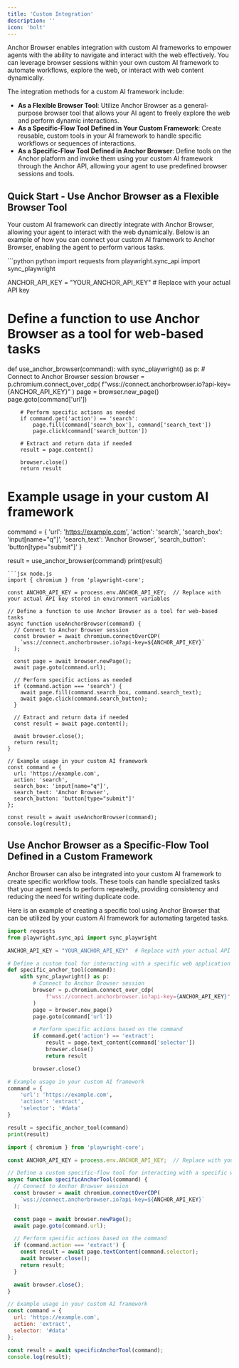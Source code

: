 ```yaml
---
title: 'Custom Integration'
description: ''
icon: 'bolt'
---
```


Anchor Browser enables integration with custom AI frameworks to empower agents with the ability to navigate and interact with the web effectively. You can leverage browser sessions within your own custom AI framework to automate workflows, explore the web, or interact with web content dynamically.

The integration methods for a custom AI framework include:

- **As a Flexible Browser Tool**: Utilize Anchor Browser as a general-purpose browser tool that allows your AI agent to freely explore the web and perform dynamic interactions.
- **As a Specific-Flow Tool Defined in Your Custom Framework**: Create reusable, custom tools in your AI framework to handle specific workflows or sequences of interactions.
- **As a Specific-Flow Tool Defined in Anchor Browser**: Define tools on the Anchor platform and invoke them using your custom AI framework through the Anchor API, allowing your agent to use predefined browser sessions and tools.

## Quick Start - Use Anchor Browser as a Flexible Browser Tool

Your custom AI framework can directly integrate with Anchor Browser, allowing your agent to interact with the web dynamically. Below is an example of how you can connect your custom AI framework to Anchor Browser, enabling the agent to perform various tasks.

<Accordion title="Code example - Use Anchor Browser as a flexible browser tool">

<CodeGroup>
```python python
import requests
from playwright.sync_api import sync_playwright

ANCHOR_API_KEY = "YOUR_ANCHOR_API_KEY"  # Replace with your actual API key

# Define a function to use Anchor Browser as a tool for web-based tasks
def use_anchor_browser(command):
    with sync_playwright() as p:
        # Connect to Anchor Browser session
        browser = p.chromium.connect_over_cdp(
            f"wss://connect.anchorbrowser.io?api-key={ANCHOR_API_KEY}"
        )
        page = browser.new_page()
        page.goto(command['url'])

        # Perform specific actions as needed
        if command.get('action') == 'search':
            page.fill(command['search_box'], command['search_text'])
            page.click(command['search_button'])

        # Extract and return data if needed
        result = page.content()

        browser.close()
        return result

# Example usage in your custom AI framework
command = {
    'url': 'https://example.com',
    'action': 'search',
    'search_box': 'input[name="q"]',
    'search_text': 'Anchor Browser',
    'search_button': 'button[type="submit"]'
}

result = use_anchor_browser(command)
print(result)
```
```jsx node.js
import { chromium } from 'playwright-core';

const ANCHOR_API_KEY = process.env.ANCHOR_API_KEY;  // Replace with your actual API key stored in environment variables

// Define a function to use Anchor Browser as a tool for web-based tasks
async function useAnchorBrowser(command) {
  // Connect to Anchor Browser session
  const browser = await chromium.connectOverCDP(
    `wss://connect.anchorbrowser.io?api-key=${ANCHOR_API_KEY}`
  );

  const page = await browser.newPage();
  await page.goto(command.url);

  // Perform specific actions as needed
  if (command.action === 'search') {
    await page.fill(command.search_box, command.search_text);
    await page.click(command.search_button);
  }

  // Extract and return data if needed
  const result = await page.content();

  await browser.close();
  return result;
}

// Example usage in your custom AI framework
const command = {
  url: 'https://example.com',
  action: 'search',
  search_box: 'input[name="q"]',
  search_text: 'Anchor Browser',
  search_button: 'button[type="submit"]'
};

const result = await useAnchorBrowser(command);
console.log(result);
```
</CodeGroup>
</Accordion>

## Use Anchor Browser as a Specific-Flow Tool Defined in a Custom Framework

Anchor Browser can also be integrated into your custom AI framework to create specific workflow tools. These tools can handle specialized tasks that your agent needs to perform repeatedly, providing consistency and reducing the need for writing duplicate code.

Here is an example of creating a specific tool using Anchor Browser that can be utilized by your custom AI framework for automating targeted tasks.

<Accordion title="Code example - Use Anchor Browser as a specific-flow tool in a custom AI framework">
<CodeGroup>

```python python
import requests
from playwright.sync_api import sync_playwright

ANCHOR_API_KEY = "YOUR_ANCHOR_API_KEY"  # Replace with your actual API key

# Define a custom tool for interacting with a specific web application
def specific_anchor_tool(command):
    with sync_playwright() as p:
        # Connect to Anchor Browser session
        browser = p.chromium.connect_over_cdp(
            f"wss://connect.anchorbrowser.io?api-key={ANCHOR_API_KEY}"
        )
        page = browser.new_page()
        page.goto(command['url'])

        # Perform specific actions based on the command
        if command.get('action') == 'extract':
            result = page.text_content(command['selector'])
            browser.close()
            return result

        browser.close()

# Example usage in your custom AI framework
command = {
    'url': 'https://example.com',
    'action': 'extract',
    'selector': '#data'
}

result = specific_anchor_tool(command)
print(result)
```

```jsx node.js
import { chromium } from 'playwright-core';

const ANCHOR_API_KEY = process.env.ANCHOR_API_KEY;  // Replace with your actual API key stored in environment variables

// Define a custom specific-flow tool for interacting with a specific web application
async function specificAnchorTool(command) {
  // Connect to Anchor Browser session
  const browser = await chromium.connectOverCDP(
    `wss://connect.anchorbrowser.io?api-key=${ANCHOR_API_KEY}`
  );

  const page = await browser.newPage();
  await page.goto(command.url);

  // Perform specific actions based on the command
  if (command.action === 'extract') {
    const result = await page.textContent(command.selector);
    await browser.close();
    return result;
  }

  await browser.close();
}

// Example usage in your custom AI framework
const command = {
  url: 'https://example.com',
  action: 'extract',
  selector: '#data'
};

const result = await specificAnchorTool(command);
console.log(result);
```

</CodeGroup>
</Accordion>

